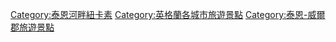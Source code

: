 [[Category:泰恩河畔紐卡素|Category:泰恩河畔紐卡素]]
[[Category:英格蘭各城市旅遊景點|Category:英格蘭各城市旅遊景點]]
[[Category:泰恩-威爾郡旅遊景點|Category:泰恩-威爾郡旅遊景點]]